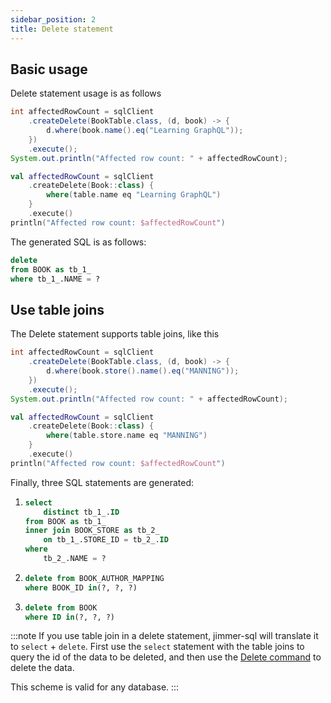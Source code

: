 ```yaml
---
sidebar_position: 2
title: Delete statement
---
```



## Basic usage

Delete statement usage is as follows

<Tabs groupId="language">
<TabItem value="java" label="Java">

```java
int affectedRowCount = sqlClient
    .createDelete(BookTable.class, (d, book) -> {
        d.where(book.name().eq("Learning GraphQL"));
    })
    .execute();
System.out.println("Affected row count: " + affectedRowCount);
```

</TabItem>
<TabItem value="kotlin" label="Kotlin">

```kotlin
val affectedRowCount = sqlClient
    .createDelete(Book::class) {
        where(table.name eq "Learning GraphQL")
    }
    .execute()
println("Affected row count: $affectedRowCount")
```

</TabItem>
</Tabs>

The generated SQL is as follows:
```sql
delete 
from BOOK as tb_1_ 
where tb_1_.NAME = ?
```

## Use table joins

The Delete statement supports table joins, like this

<Tabs groupId="language">
<TabItem value="java" label="Java">

```java
int affectedRowCount = sqlClient
    .createDelete(BookTable.class, (d, book) -> {
        d.where(book.store().name().eq("MANNING"));
    })
    .execute();
System.out.println("Affected row count: " + affectedRowCount);
```

</TabItem>
<TabItem value="kotlin" label="Kotlin">

```kotlin
val affectedRowCount = sqlClient
    .createDelete(Book::class) {
        where(table.store.name eq "MANNING")
    }
    .execute()
println("Affected row count: $affectedRowCount")
```

</TabItem>
</Tabs>

Finally, three SQL statements are generated:

1. 
    ```sql
    select 
        distinct tb_1_.ID 
    from BOOK as tb_1_ 
    inner join BOOK_STORE as tb_2_ 
        on tb_1_.STORE_ID = tb_2_.ID 
    where 
        tb_2_.NAME = ?
    ```

2. 
    ```sql
    delete from BOOK_AUTHOR_MAPPING 
    where BOOK_ID in(?, ?, ?)
    ```
3. 
    ```sql
    delete from BOOK 
    where ID in(?, ?, ?)
    ```

:::note
If you use table join in a delete statement, jimmer-sql will translate it to `select` + `delete`. First use the `select` statement with the table joins to query the id of the data to be deleted, and then use the [Delete command](./delete-command) to delete the data.

This scheme is valid for any database.
:::